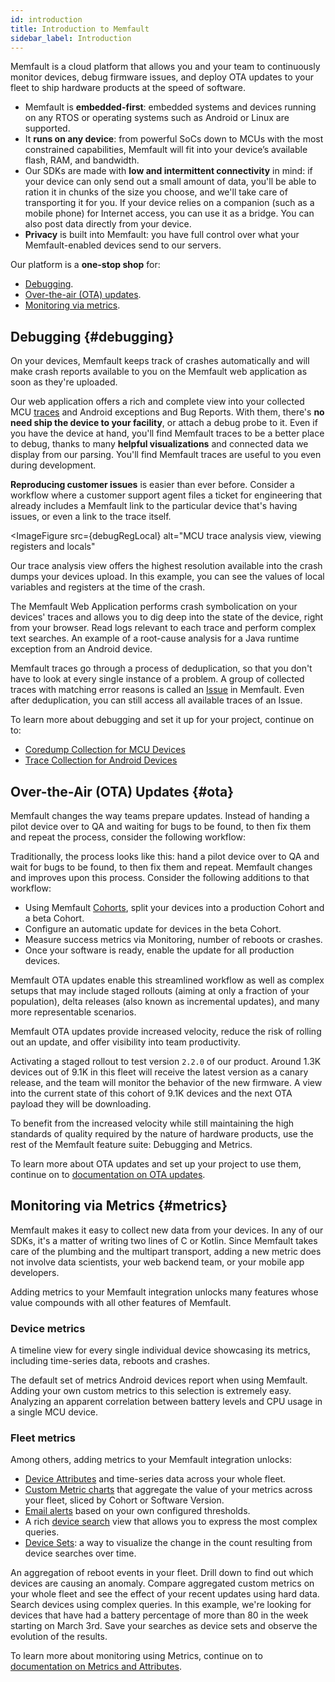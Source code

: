 ```yaml
---
id: introduction
title: Introduction to Memfault
sidebar_label: Introduction
---
```



Memfault is a cloud platform that allows you and your team to continuously
monitor devices, debug firmware issues, and deploy OTA updates to your fleet to
ship hardware products at the speed of software.

- Memfault is **embedded-first**: embedded systems and devices running on any
  RTOS or operating systems such as Android or Linux are supported.
- It **runs on any device**: from powerful SoCs down to MCUs with the most
  constrained capabilities, Memfault will fit into your device’s available
  flash, RAM, and bandwidth.
- Our SDKs are made with **low and intermittent connectivity** in mind: if your
  device can only send out a small amount of data, you'll be able to ration it
  in chunks of the size you choose, and we'll take care of transporting it for
  you. If your device relies on a companion (such as a mobile phone) for
  Internet access, you can use it as a bridge. You can also post data directly
  from your device.
- **Privacy** is built into Memfault: you have full control over what your
  Memfault-enabled devices send to our servers.

Our platform is a **one-stop shop** for:

- [Debugging](#debugging).
- [Over-the-air (OTA) updates](#ota).
- [Monitoring via metrics](#metrics).

## Debugging {#debugging}

On your devices, Memfault keeps track of crashes automatically and will make
crash reports available to you on the Memfault web application as soon as
they're uploaded.

Our web application offers a rich and complete view into your collected MCU
[traces](/docs/platform/memfault-terminology/#trace) and Android exceptions and
Bug Reports. With them, there's **no need ship the device to your facility**, or
attach a debug probe to it. Even if you have the device at hand, you'll find
Memfault traces to be a better place to debug, thanks to many **helpful
visualizations** and connected data we display from our parsing. You'll find
Memfault traces are useful to you even during development.

**Reproducing customer issues** is easier than ever before. Consider a workflow
where a customer support agent files a ticket for engineering that already
includes a Memfault link to the particular device that's having issues, or even
a link to the trace itself.


<ImageFigure
  src={debugRegLocal}
  alt="MCU trace analysis view, viewing registers and locals"
>
  Our trace analysis view offers the highest resolution available into the crash
  dumps your devices upload. In this example, you can see the values of local
  variables and registers at the time of the crash.
</ImageFigure>


<ImageFigure src={debugGlobalStats} alt="">
  The Memfault Web Application performs crash symbolication on your devices'
  traces and allows you to dig deep into the state of the device, right from
  your browser.
</ImageFigure>


<ImageFigure src={debugLogsMin} alt="">
  Read logs relevant to each trace and perform complex text searches.
</ImageFigure>


<ImageFigure src={debugAndroidIssue} alt="">
  An example of a root-cause analysis for a Java runtime exception from an
  Android device.
</ImageFigure>

Memfault traces go through a process of deduplication, so that you don't have to
look at every single instance of a problem. A group of collected traces with
matching error reasons is called an
[Issue](/docs/platform/memfault-terminology/#issue) in Memfault. Even after
deduplication, you can still access all available traces of an Issue.

<ReadMoreAdmonition>
  <p style={{ marginBottom: "5px" }}>
    To learn more about debugging and set it up for your project, continue on
    to:
  </p>
  <ul style={{ listStyle: "none", paddingLeft: 0 }}>
    <li>
      <a href="/docs/mcu/coredumps">
        <BiChip /> Coredump Collection for MCU Devices
      </a>
    </li>
    <li>
      <a href="/docs/android/android-bort/#memfault-caliper">
        <AiFillAndroid /> Trace Collection for Android Devices
      </a>
    </li>
  </ul>
</ReadMoreAdmonition>

## Over-the-Air (OTA) Updates {#ota}

Memfault changes the way teams prepare updates. Instead of handing a pilot
device over to QA and waiting for bugs to be found, to then fix them and repeat
the process, consider the following workflow:

Traditionally, the process looks like this: hand a pilot device over to QA and
wait for bugs to be found, to then fix them and repeat. Memfault changes and
improves upon this process. Consider the following additions to that workflow:

- Using Memfault [Cohorts](/docs/platform/memfault-terminology/#cohort), split
  your devices into a production Cohort and a beta Cohort.
- Configure an automatic update for devices in the beta Cohort.
- Measure success metrics via Monitoring, number of reboots or crashes.
- Once your software is ready, enable the update for all production devices.

Memfault OTA updates enable this streamlined workflow as well as complex setups
that may include staged rollouts (aiming at only a fraction of your population),
delta releases (also known as incremental updates), and many more representable
scenarios.

Memfault OTA updates provide increased velocity, reduce the risk of rolling out
an update, and offer visibility into team productivity.


<ImageFigure src={versionMatrix} alt="">
  Activating a staged rollout to test version <code>2.2.0</code> of our product.
  Around 1.3K devices out of 9.1K in this fleet will receive the latest version
  as a canary release, and the team will monitor the behavior of the new
  firmware.
</ImageFigure>


<ImageFigure src={versionMatrixActivated} alt="">
  A view into the current state of this cohort of 9.1K devices and the next OTA
  payload they will be downloading.
</ImageFigure>

To benefit from the increased velocity while still maintaining the high
standards of quality required by the nature of hardware products, use the rest
of the Memfault feature suite: Debugging and Metrics.

<ReadMoreAdmonition>

To learn more about OTA updates and set up your project to use them, continue on
to [documentation on OTA updates](/docs/platform/ota).

</ReadMoreAdmonition>

## Monitoring via Metrics {#metrics}

Memfault makes it easy to collect new data from your devices. In any of our
SDKs, it's a matter of writing two lines of C or Kotlin. Since Memfault takes
care of the plumbing and the multipart transport, adding a new metric does not
involve data scientists, your web backend team, or your mobile app developers.

Adding metrics to your Memfault integration unlocks many features whose value
compounds with all other features of Memfault.

### Device metrics

A timeline view for every single individual device showcasing its metrics,
including time-series data, reboots and crashes.


<ImageFigure src={androidTimeline} alt="">
  The default set of metrics Android devices report when using Memfault. Adding
  your own custom metrics to this selection is extremely easy.
</ImageFigure>


<ImageFigure src={deviceTimeline} alt="">
  Analyzing an apparent correlation between battery levels and CPU usage in a
  single MCU device.
</ImageFigure>

### Fleet metrics

Among others, adding metrics to your Memfault integration unlocks:

- [Device Attributes][device-attributes] and time-series data across your whole
  fleet.
- [Custom Metric charts][custom-metric-charts] that aggregate the value of your
  metrics across your fleet, sliced by Cohort or Software Version.
- [Email alerts][alerts] based on your own configured thresholds.
- A rich [device search][device-search] view that allows you to express the most
  complex queries.
- [Device Sets][device-sets]: a way to visualize the change in the count
  resulting from device searches over time.

[custom-metric-charts]: /docs/platform/charts#metric-charts
[device-attributes]: /docs/platform/metrics#attributes
[alerts]: /docs/platform/alerts
[device-search]:
  /docs/platform/metrics/#searching-devices-by-attributes-and-timeseries
[device-sets]: /docs/platform/projects-and-fleets/#device-sets


<ImageFigure src={overviewDashboard} alt="">
  An aggregation of reboot events in your fleet. Drill down to find out which
  devices are causing an anomaly.
</ImageFigure>


<ImageFigure src={fleetMetrics} alt="">
  Compare aggregated custom metrics on your whole fleet and see the effect of
  your recent updates using hard data.
</ImageFigure>


<ImageFigure src={deviceSearch} alt="">
  Search devices using complex queries. In this example, we're looking for
  devices that have had a battery percentage of more than 80 in the week
  starting on March 3rd.
</ImageFigure>


<ImageFigure src={deviceSetPage} alt="">
  Save your searches as device sets and observe the evolution of the results.
</ImageFigure>

<ReadMoreAdmonition>

To learn more about monitoring using Metrics, continue on to
[documentation on Metrics and Attributes](/docs/platform/metrics/).

</ReadMoreAdmonition>
